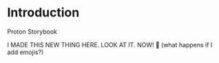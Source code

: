 
<Meta title="Introduction" />

# Introduction

Proton Storybook


I MADE THIS NEW THING HERE. LOOK AT IT. NOW!
🥳 (what happens if I add emojis?)
